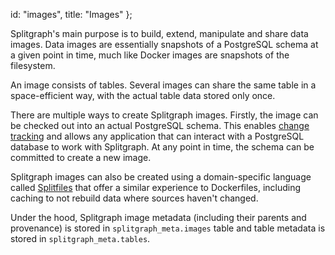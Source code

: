   id: "images",
  title: "Images"
};

Splitgraph's main purpose is to build, extend, manipulate and share data images. Data images are
essentially snapshots of a PostgreSQL schema at a given point in time, much like Docker images
are snapshots of the filesystem.

An image consists of tables. Several images can share the same table in a space-efficient
way, with the actual table data stored only once.

There are multiple ways to create Splitgraph images. Firstly, the image can be checked out
into an actual PostgreSQL schema. This enables [change tracking](../working_with_data/tracking_changes)
and allows any application that can interact with a PostgreSQL database to work with Splitgraph.
At any point in time, the schema can be committed to create a new image.

Splitgraph images can also be created using a domain-specific language called [Splitfiles](splitfiles) that offer
a similar experience to Dockerfiles, including caching to not rebuild data where sources haven't changed.

Under the hood, Splitgraph image metadata (including their parents and provenance) is stored in
`splitgraph_meta.images` table and table metadata is stored in `splitgraph_meta.tables`.
